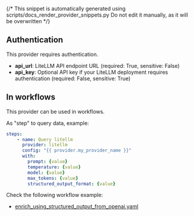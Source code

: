 {/* This snippet is automatically generated using scripts/docs_render_provider_snippets.py 
Do not edit it manually, as it will be overwritten */}

## Authentication
This provider requires authentication.
- **api_url**: LiteLLM API endpoint URL (required: True, sensitive: False)
- **api_key**: Optional API key if your LiteLLM deployment requires authentication (required: False, sensitive: True)


## In workflows

This provider can be used in workflows.


As "step" to query data, example:
```yaml
steps:
    - name: Query litellm
      provider: litellm
      config: "{{ provider.my_provider_name }}"
      with:
        prompt: {value}  
        temperature: {value}  
        model: {value}  
        max_tokens: {value}  
        structured_output_format: {value}  
```





Check the following workflow example:
- [enrich_using_structured_output_from_openai.yaml](https://github.com/keephq/keep/blob/main/examples/workflows/enrich_using_structured_output_from_openai.yaml)
